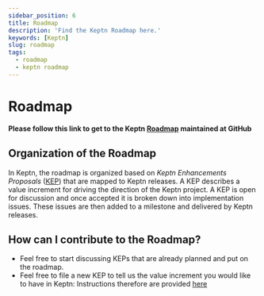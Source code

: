 ```yaml
---
sidebar_position: 6
title: Roadmap
description: 'Find the Keptn Roadmap here.'
keywords: [Keptn]
slug: roadmap
tags:
  - roadmap
  - keptn roadmap
---
```


# Roadmap






**Please follow this link to get to the Keptn [Roadmap](https://github.com/orgs/keptn/projects/1) maintained at GitHub**

## Organization of the Roadmap

In Keptn, the roadmap is organized based on _Keptn Enhancements Proposals_ ([KEP](https://github.com/keptn/enhancement-proposals#keptn-enhancement-proposals)) that are mapped to Keptn releases. A KEP describes a value increment for driving the direction of the Keptn project. A KEP is open for discussion and once accepted it is broken down into implementation issues. These issues are then added to a milestone and delivered by Keptn releases.





## How can I contribute to the Roadmap?

- Feel free to start discussing KEPs that are already planned and put on the roadmap.
- Feel free to file a new KEP to tell us the value increment you would like to have in Keptn: Instructions therefore are provided [here](https://github.com/keptn/enhancement-proposals#writing-a-new-proposal)
